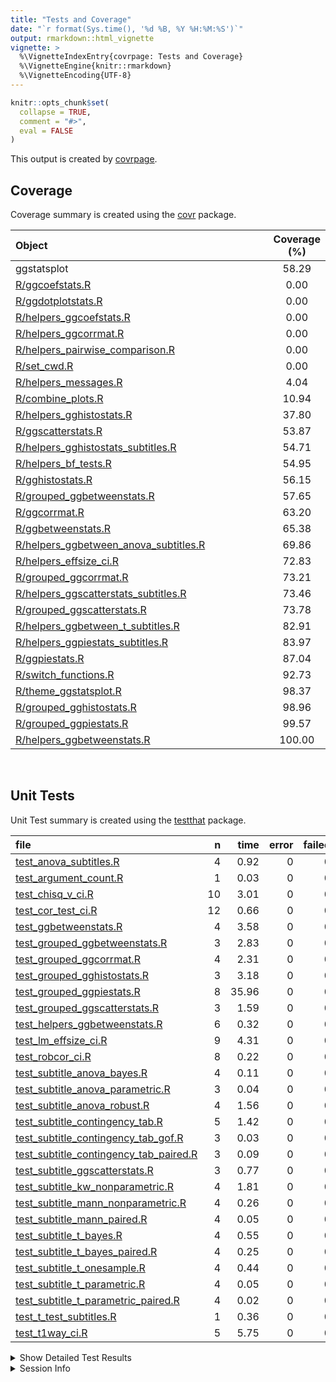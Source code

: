 ```yaml
---
title: "Tests and Coverage"
date: "`r format(Sys.time(), '%d %B, %Y %H:%M:%S')`"
output: rmarkdown::html_vignette
vignette: >
  %\VignetteIndexEntry{covrpage: Tests and Coverage}
  %\VignetteEngine{knitr::rmarkdown}
  %\VignetteEncoding{UTF-8}
---
```

  
```r
knitr::opts_chunk$set(
  collapse = TRUE,
  comment = "#>",
  eval = FALSE
)
```

<!--- Placeholder for tests/README.md Do Not Edit--->
This output is created by
[covrpage](https://github.com/yonicd/covrpage).

## Coverage

Coverage summary is created using the
[covr](https://github.com/r-lib/covr)
package.

| Object                                                                               | Coverage (%) |
| :----------------------------------------------------------------------------------- | :----------: |
| ggstatsplot                                                                          |    58.29     |
| [R/ggcoefstats.R](https://github.com/IndrajeetPatil/ggstatsplot/tree/master/R/ggcoefstats.R)                                                |     0.00     |
| [R/ggdotplotstats.R](https://github.com/IndrajeetPatil/ggstatsplot/tree/master/R/ggdotplotstats.R)                                          |     0.00     |
| [R/helpers\_ggcoefstats.R](https://github.com/IndrajeetPatil/ggstatsplot/tree/master/R/helpers_ggcoefstats.R)                               |     0.00     |
| [R/helpers\_ggcorrmat.R](https://github.com/IndrajeetPatil/ggstatsplot/tree/master/R/helpers_ggcorrmat.R)                                   |     0.00     |
| [R/helpers\_pairwise\_comparison.R](https://github.com/IndrajeetPatil/ggstatsplot/tree/master/R/helpers_pairwise_comparison.R)              |     0.00     |
| [R/set\_cwd.R](https://github.com/IndrajeetPatil/ggstatsplot/tree/master/R/set_cwd.R)                                                       |     0.00     |
| [R/helpers\_messages.R](https://github.com/IndrajeetPatil/ggstatsplot/tree/master/R/helpers_messages.R)                                     |     4.04     |
| [R/combine\_plots.R](https://github.com/IndrajeetPatil/ggstatsplot/tree/master/R/combine_plots.R)                                           |    10.94     |
| [R/helpers\_gghistostats.R](https://github.com/IndrajeetPatil/ggstatsplot/tree/master/R/helpers_gghistostats.R)                             |    37.80     |
| [R/ggscatterstats.R](https://github.com/IndrajeetPatil/ggstatsplot/tree/master/R/ggscatterstats.R)                                          |    53.87     |
| [R/helpers\_gghistostats\_subtitles.R](https://github.com/IndrajeetPatil/ggstatsplot/tree/master/R/helpers_gghistostats_subtitles.R)        |    54.71     |
| [R/helpers\_bf\_tests.R](https://github.com/IndrajeetPatil/ggstatsplot/tree/master/R/helpers_bf_tests.R)                                    |    54.95     |
| [R/gghistostats.R](https://github.com/IndrajeetPatil/ggstatsplot/tree/master/R/gghistostats.R)                                              |    56.15     |
| [R/grouped\_ggbetweenstats.R](https://github.com/IndrajeetPatil/ggstatsplot/tree/master/R/grouped_ggbetweenstats.R)                         |    57.65     |
| [R/ggcorrmat.R](https://github.com/IndrajeetPatil/ggstatsplot/tree/master/R/ggcorrmat.R)                                                    |    63.20     |
| [R/ggbetweenstats.R](https://github.com/IndrajeetPatil/ggstatsplot/tree/master/R/ggbetweenstats.R)                                          |    65.38     |
| [R/helpers\_ggbetween\_anova\_subtitles.R](https://github.com/IndrajeetPatil/ggstatsplot/tree/master/R/helpers_ggbetween_anova_subtitles.R) |    69.86     |
| [R/helpers\_effsize\_ci.R](https://github.com/IndrajeetPatil/ggstatsplot/tree/master/R/helpers_effsize_ci.R)                                |    72.83     |
| [R/grouped\_ggcorrmat.R](https://github.com/IndrajeetPatil/ggstatsplot/tree/master/R/grouped_ggcorrmat.R)                                   |    73.21     |
| [R/helpers\_ggscatterstats\_subtitles.R](https://github.com/IndrajeetPatil/ggstatsplot/tree/master/R/helpers_ggscatterstats_subtitles.R)    |    73.46     |
| [R/grouped\_ggscatterstats.R](https://github.com/IndrajeetPatil/ggstatsplot/tree/master/R/grouped_ggscatterstats.R)                         |    73.78     |
| [R/helpers\_ggbetween\_t\_subtitles.R](https://github.com/IndrajeetPatil/ggstatsplot/tree/master/R/helpers_ggbetween_t_subtitles.R)         |    82.91     |
| [R/helpers\_ggpiestats\_subtitles.R](https://github.com/IndrajeetPatil/ggstatsplot/tree/master/R/helpers_ggpiestats_subtitles.R)            |    83.97     |
| [R/ggpiestats.R](https://github.com/IndrajeetPatil/ggstatsplot/tree/master/R/ggpiestats.R)                                                  |    87.04     |
| [R/switch\_functions.R](https://github.com/IndrajeetPatil/ggstatsplot/tree/master/R/switch_functions.R)                                     |    92.73     |
| [R/theme\_ggstatsplot.R](https://github.com/IndrajeetPatil/ggstatsplot/tree/master/R/theme_ggstatsplot.R)                                   |    98.37     |
| [R/grouped\_gghistostats.R](https://github.com/IndrajeetPatil/ggstatsplot/tree/master/R/grouped_gghistostats.R)                             |    98.96     |
| [R/grouped\_ggpiestats.R](https://github.com/IndrajeetPatil/ggstatsplot/tree/master/R/grouped_ggpiestats.R)                                 |    99.57     |
| [R/helpers\_ggbetweenstats.R](https://github.com/IndrajeetPatil/ggstatsplot/tree/master/R/helpers_ggbetweenstats.R)                         |    100.00    |

<br>

## Unit Tests

Unit Test summary is created using the
[testthat](https://github.com/r-lib/testthat)
package.

| file                                                                                          |  n |  time | error | failed | skipped | warning |
| :-------------------------------------------------------------------------------------------- | -: | ----: | ----: | -----: | ------: | ------: |
| [test\_anova\_subtitles.R](https://github.com/IndrajeetPatil/ggstatsplot/tree/master/tests/testthat/test_anova_subtitles.R)                                   |  4 |  0.92 |     0 |      0 |       0 |       0 |
| [test\_argument\_count.R](https://github.com/IndrajeetPatil/ggstatsplot/tree/master/tests/testthat/test_argument_count.R)                                     |  1 |  0.03 |     0 |      0 |       0 |       0 |
| [test\_chisq\_v\_ci.R](https://github.com/IndrajeetPatil/ggstatsplot/tree/master/tests/testthat/test_chisq_v_ci.R)                                            | 10 |  3.01 |     0 |      0 |       0 |       0 |
| [test\_cor\_test\_ci.R](https://github.com/IndrajeetPatil/ggstatsplot/tree/master/tests/testthat/test_cor_test_ci.R)                                          | 12 |  0.66 |     0 |      0 |       0 |       0 |
| [test\_ggbetweenstats.R](https://github.com/IndrajeetPatil/ggstatsplot/tree/master/tests/testthat/test_ggbetweenstats.R)                                      |  4 |  3.58 |     0 |      0 |       0 |       0 |
| [test\_grouped\_ggbetweenstats.R](https://github.com/IndrajeetPatil/ggstatsplot/tree/master/tests/testthat/test_grouped_ggbetweenstats.R)                     |  3 |  2.83 |     0 |      0 |       0 |       0 |
| [test\_grouped\_ggcorrmat.R](https://github.com/IndrajeetPatil/ggstatsplot/tree/master/tests/testthat/test_grouped_ggcorrmat.R)                               |  4 |  2.31 |     0 |      0 |       0 |       0 |
| [test\_grouped\_gghistostats.R](https://github.com/IndrajeetPatil/ggstatsplot/tree/master/tests/testthat/test_grouped_gghistostats.R)                         |  3 |  3.18 |     0 |      0 |       0 |       0 |
| [test\_grouped\_ggpiestats.R](https://github.com/IndrajeetPatil/ggstatsplot/tree/master/tests/testthat/test_grouped_ggpiestats.R)                             |  8 | 35.96 |     0 |      0 |       0 |       0 |
| [test\_grouped\_ggscatterstats.R](https://github.com/IndrajeetPatil/ggstatsplot/tree/master/tests/testthat/test_grouped_ggscatterstats.R)                     |  3 |  1.59 |     0 |      0 |       0 |       0 |
| [test\_helpers\_ggbetweenstats.R](https://github.com/IndrajeetPatil/ggstatsplot/tree/master/tests/testthat/test_helpers_ggbetweenstats.R)                     |  6 |  0.32 |     0 |      0 |       0 |       0 |
| [test\_lm\_effsize\_ci.R](https://github.com/IndrajeetPatil/ggstatsplot/tree/master/tests/testthat/test_lm_effsize_ci.R)                                      |  9 |  4.31 |     0 |      0 |       0 |       0 |
| [test\_robcor\_ci.R](https://github.com/IndrajeetPatil/ggstatsplot/tree/master/tests/testthat/test_robcor_ci.R)                                               |  8 |  0.22 |     0 |      0 |       0 |       0 |
| [test\_subtitle\_anova\_bayes.R](https://github.com/IndrajeetPatil/ggstatsplot/tree/master/tests/testthat/test_subtitle_anova_bayes.R)                        |  4 |  0.11 |     0 |      0 |       0 |       0 |
| [test\_subtitle\_anova\_parametric.R](https://github.com/IndrajeetPatil/ggstatsplot/tree/master/tests/testthat/test_subtitle_anova_parametric.R)              |  3 |  0.04 |     0 |      0 |       0 |       0 |
| [test\_subtitle\_anova\_robust.R](https://github.com/IndrajeetPatil/ggstatsplot/tree/master/tests/testthat/test_subtitle_anova_robust.R)                      |  4 |  1.56 |     0 |      0 |       0 |       0 |
| [test\_subtitle\_contingency\_tab.R](https://github.com/IndrajeetPatil/ggstatsplot/tree/master/tests/testthat/test_subtitle_contingency_tab.R)                |  5 |  1.42 |     0 |      0 |       0 |       0 |
| [test\_subtitle\_contingency\_tab\_gof.R](https://github.com/IndrajeetPatil/ggstatsplot/tree/master/tests/testthat/test_subtitle_contingency_tab_gof.R)       |  3 |  0.03 |     0 |      0 |       0 |       0 |
| [test\_subtitle\_contingency\_tab\_paired.R](https://github.com/IndrajeetPatil/ggstatsplot/tree/master/tests/testthat/test_subtitle_contingency_tab_paired.R) |  3 |  0.09 |     0 |      0 |       0 |       0 |
| [test\_subtitle\_ggscatterstats.R](https://github.com/IndrajeetPatil/ggstatsplot/tree/master/tests/testthat/test_subtitle_ggscatterstats.R)                   |  3 |  0.77 |     0 |      0 |       0 |       0 |
| [test\_subtitle\_kw\_nonparametric.R](https://github.com/IndrajeetPatil/ggstatsplot/tree/master/tests/testthat/test_subtitle_kw_nonparametric.R)              |  4 |  1.81 |     0 |      0 |       0 |       0 |
| [test\_subtitle\_mann\_nonparametric.R](https://github.com/IndrajeetPatil/ggstatsplot/tree/master/tests/testthat/test_subtitle_mann_nonparametric.R)          |  4 |  0.26 |     0 |      0 |       0 |       0 |
| [test\_subtitle\_mann\_paired.R](https://github.com/IndrajeetPatil/ggstatsplot/tree/master/tests/testthat/test_subtitle_mann_paired.R)                        |  4 |  0.05 |     0 |      0 |       0 |       0 |
| [test\_subtitle\_t\_bayes.R](https://github.com/IndrajeetPatil/ggstatsplot/tree/master/tests/testthat/test_subtitle_t_bayes.R)                                |  4 |  0.55 |     0 |      0 |       0 |       0 |
| [test\_subtitle\_t\_bayes\_paired.R](https://github.com/IndrajeetPatil/ggstatsplot/tree/master/tests/testthat/test_subtitle_t_bayes_paired.R)                 |  4 |  0.25 |     0 |      0 |       0 |       0 |
| [test\_subtitle\_t\_onesample.R](https://github.com/IndrajeetPatil/ggstatsplot/tree/master/tests/testthat/test_subtitle_t_onesample.R)                        |  4 |  0.44 |     0 |      0 |       0 |       0 |
| [test\_subtitle\_t\_parametric.R](https://github.com/IndrajeetPatil/ggstatsplot/tree/master/tests/testthat/test_subtitle_t_parametric.R)                      |  4 |  0.05 |     0 |      0 |       0 |       0 |
| [test\_subtitle\_t\_parametric\_paired.R](https://github.com/IndrajeetPatil/ggstatsplot/tree/master/tests/testthat/test_subtitle_t_parametric_paired.R)       |  4 |  0.02 |     0 |      0 |       0 |       0 |
| [test\_t\_test\_subtitles.R](https://github.com/IndrajeetPatil/ggstatsplot/tree/master/tests/testthat/test_t_test_subtitles.R)                                |  1 |  0.36 |     0 |      0 |       0 |       0 |
| [test\_t1way\_ci.R](https://github.com/IndrajeetPatil/ggstatsplot/tree/master/tests/testthat/test_t1way_ci.R)                                                 |  5 |  5.75 |     0 |      0 |       0 |       0 |

<details closed>

<summary> Show Detailed Test Results
</summary>

| file                                                                                                  | context                            | test                                             | status |  n |  time |
| :---------------------------------------------------------------------------------------------------- | :--------------------------------- | :----------------------------------------------- | :----- | -: | ----: |
| [test\_anova\_subtitles.R](https://github.com/IndrajeetPatil/ggstatsplot/tree/master/tests/testthat/test_anova_subtitles.R#L33_L36)                                   | subtitle\_anova\_parametric        | parametric anova subtitles work                  | PASS   |  4 |  0.92 |
| [test\_argument\_count.R](https://github.com/IndrajeetPatil/ggstatsplot/tree/master/tests/testthat/test_argument_count.R#L56_L59)                                     | argument\_count                    | argument\_count is correct                       | PASS   |  1 |  0.03 |
| [test\_chisq\_v\_ci.R](https://github.com/IndrajeetPatil/ggstatsplot/tree/master/tests/testthat/test_chisq_v_ci.R#L46_L50)                                            | chisq\_v\_ci                       | chisq\_v\_ci works                               | PASS   | 10 |  3.01 |
| [test\_cor\_test\_ci.R](https://github.com/IndrajeetPatil/ggstatsplot/tree/master/tests/testthat/test_cor_test_ci.R#L45_L49)                                          | cor\_test\_ci                      | cor\_test\_ci works                              | PASS   | 12 |  0.66 |
| [test\_ggbetweenstats.R](https://github.com/IndrajeetPatil/ggstatsplot/tree/master/tests/testthat/test_ggbetweenstats.R#L9_L16)                                       | ggbetweenstats                     | error when x and outlier.label are same          | PASS   |  1 |  0.02 |
| [test\_ggbetweenstats.R](https://github.com/IndrajeetPatil/ggstatsplot/tree/master/tests/testthat/test_ggbetweenstats.R#L26_L36)                                      | ggbetweenstats                     | outlier.labeling works across vector types       | PASS   |  3 |  3.56 |
| [test\_grouped\_ggbetweenstats.R](https://github.com/IndrajeetPatil/ggstatsplot/tree/master/tests/testthat/test_grouped_ggbetweenstats.R#L12_L32)                     | grouped\_ggbetweenstats            | grouping.var works across vector types           | PASS   |  3 |  2.83 |
| [test\_grouped\_ggcorrmat.R](https://github.com/IndrajeetPatil/ggstatsplot/tree/master/tests/testthat/test_grouped_ggcorrmat.R#L18_L27)                               | grouped\_ggcorrmat                 | grouped\_ggcorrmat works                         | PASS   |  4 |  2.31 |
| [test\_grouped\_gghistostats.R](https://github.com/IndrajeetPatil/ggstatsplot/tree/master/tests/testthat/test_grouped_gghistostats.R#L9_L19)                          | grouped\_gghistostats              | grouped\_gghistostats works                      | PASS   |  3 |  3.18 |
| [test\_grouped\_ggpiestats.R](https://github.com/IndrajeetPatil/ggstatsplot/tree/master/tests/testthat/test_grouped_ggpiestats.R#L13_L21)                             | grouped\_ggpiestats                | grouped\_ggpiestats works                        | PASS   |  8 | 35.96 |
| [test\_grouped\_ggscatterstats.R](https://github.com/IndrajeetPatil/ggstatsplot/tree/master/tests/testthat/test_grouped_ggscatterstats.R#L9_L17)                      | grouped\_ggscatterstats            | grouped\_ggscatterstats works                    | PASS   |  3 |  1.59 |
| [test\_helpers\_ggbetweenstats.R](https://github.com/IndrajeetPatil/ggstatsplot/tree/master/tests/testthat/test_helpers_ggbetweenstats.R#L30_L33)                     | helpers\_ggbetweenstats            | mean\_labeller works                             | PASS   |  6 |  0.32 |
| [test\_lm\_effsize\_ci.R](https://github.com/IndrajeetPatil/ggstatsplot/tree/master/tests/testthat/test_lm_effsize_ci.R#L67_L71)                                      | lm\_effsize\_ci                    | lm\_effsize\_ci works                            | PASS   |  9 |  4.31 |
| [test\_robcor\_ci.R](https://github.com/IndrajeetPatil/ggstatsplot/tree/master/tests/testthat/test_robcor_ci.R#L39_L43)                                               | robcor\_ci                         | robcor\_ci works                                 | PASS   |  8 |  0.22 |
| [test\_subtitle\_anova\_bayes.R](https://github.com/IndrajeetPatil/ggstatsplot/tree/master/tests/testthat/test_subtitle_anova_bayes.R#L51_L54)                        | subtitle\_anova\_bayes             | subtitle\_anova\_bayes works                     | PASS   |  4 |  0.11 |
| [test\_subtitle\_anova\_parametric.R](https://github.com/IndrajeetPatil/ggstatsplot/tree/master/tests/testthat/test_subtitle_anova_parametric.R#L53_L56)              | helpers\_ggbetween\_subtitles      | helpers\_ggbetween\_subtitles works              | PASS   |  3 |  0.04 |
| [test\_subtitle\_anova\_robust.R](https://github.com/IndrajeetPatil/ggstatsplot/tree/master/tests/testthat/test_subtitle_anova_robust.R#L52_L55)                      | subtitle\_anova\_robust            | subtitle\_anova\_robust works                    | PASS   |  4 |  1.56 |
| [test\_subtitle\_contingency\_tab.R](https://github.com/IndrajeetPatil/ggstatsplot/tree/master/tests/testthat/test_subtitle_contingency_tab.R#L56_L59)                | subtitle\_contingency\_tab         | subtitle\_contingency\_tab works                 | PASS   |  5 |  1.42 |
| [test\_subtitle\_contingency\_tab\_gof.R](https://github.com/IndrajeetPatil/ggstatsplot/tree/master/tests/testthat/test_subtitle_contingency_tab_gof.R#L41_L44)       | subtitle\_contingency\_tab\_gof    | Goodness of Fit subtitle\_contingency\_tab works | PASS   |  3 |  0.03 |
| [test\_subtitle\_contingency\_tab\_paired.R](https://github.com/IndrajeetPatil/ggstatsplot/tree/master/tests/testthat/test_subtitle_contingency_tab_paired.R#L75_L78) | subtitle\_contingency\_tab\_paired | Paired subtitle\_contingency\_tab works          | PASS   |  3 |  0.09 |
| [test\_subtitle\_ggscatterstats.R](https://github.com/IndrajeetPatil/ggstatsplot/tree/master/tests/testthat/test_subtitle_ggscatterstats.R#L45)                       | subtitle\_ggscatterstats           | subtitle\_ggscatterstats works                   | PASS   |  3 |  0.77 |
| [test\_subtitle\_kw\_nonparametric.R](https://github.com/IndrajeetPatil/ggstatsplot/tree/master/tests/testthat/test_subtitle_kw_nonparametric.R#L50_L53)              | subtitle\_kw\_nonparametric        | subtitle\_kw\_nonparametric works                | PASS   |  4 |  1.81 |
| [test\_subtitle\_mann\_nonparametric.R](https://github.com/IndrajeetPatil/ggstatsplot/tree/master/tests/testthat/test_subtitle_mann_nonparametric.R#L46_L49)          | subtitle\_mann\_nonparametric      | subtitle\_mann\_nonparametric works              | PASS   |  4 |  0.26 |
| [test\_subtitle\_mann\_paired.R](https://github.com/IndrajeetPatil/ggstatsplot/tree/master/tests/testthat/test_subtitle_mann_paired.R#L217_L220)                      | subtitle\_mann\_paired             | subtitle\_mann\_paired works                     | PASS   |  4 |  0.05 |
| [test\_subtitle\_t\_bayes.R](https://github.com/IndrajeetPatil/ggstatsplot/tree/master/tests/testthat/test_subtitle_t_bayes.R#L47_L50)                                | subtitle\_t\_bayes                 | subtitle\_t\_bayes works                         | PASS   |  4 |  0.55 |
| [test\_subtitle\_t\_bayes\_paired.R](https://github.com/IndrajeetPatil/ggstatsplot/tree/master/tests/testthat/test_subtitle_t_bayes_paired.R#L218_L221)               | subtitle\_t\_bayes\_paired         | subtitle\_t\_bayes\_paired works                 | PASS   |  4 |  0.25 |
| [test\_subtitle\_t\_onesample.R](https://github.com/IndrajeetPatil/ggstatsplot/tree/master/tests/testthat/test_subtitle_t_onesample.R#L52_L55)                        | subtitle\_t\_onesample             | subtitle\_t\_onesample works                     | PASS   |  4 |  0.44 |
| [test\_subtitle\_t\_parametric.R](https://github.com/IndrajeetPatil/ggstatsplot/tree/master/tests/testthat/test_subtitle_t_parametric.R#L62_L65)                      | subtitle\_t\_parametric            | subtitle\_t\_parametric works                    | PASS   |  4 |  0.05 |
| [test\_subtitle\_t\_parametric\_paired.R](https://github.com/IndrajeetPatil/ggstatsplot/tree/master/tests/testthat/test_subtitle_t_parametric_paired.R#L222_L225)     | subtitle\_t\_parametric\_paired    | subtitle\_t\_parametric\_paired works            | PASS   |  4 |  0.02 |
| [test\_t\_test\_subtitles.R](https://github.com/IndrajeetPatil/ggstatsplot/tree/master/tests/testthat/test_t_test_subtitles.R#L43_L47)                                | t\_test\_subtitles                 | t-test subtitles work                            | PASS   |  1 |  0.36 |
| [test\_t1way\_ci.R](https://github.com/IndrajeetPatil/ggstatsplot/tree/master/tests/testthat/test_t1way_ci.R#L57)                                                     | t1way\_ci                          | t1way\_ci works                                  | PASS   |  5 |  5.75 |

</details>

<details>

<summary> Session Info </summary>

| Field    | Value                                              |
| :------- | :------------------------------------------------- |
| Version  | R Under development (unstable) (2018-10-20 r75474) |
| Platform | x86\_64-w64-mingw32/x64 (64-bit)                   |
| Running  | Windows \>= 8 x64 (build 9200)                     |
| Language | English\_United States                             |
| Timezone | America/New\_York                                  |

| Package  | Version |
| :------- | :------ |
| testthat | 2.0.1   |
| covr     | 3.2.1   |
| covrpage | 0.0.66  |

</details>

<!--- Final Status : pass --->
